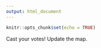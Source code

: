 ```yaml
---
output: html_document
---
```


```r
knitr::opts_chunk$set(echo = TRUE)
```

Cast your votes! Update the map.